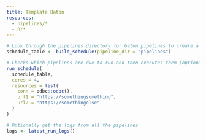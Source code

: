 ```yaml
---
title: Template Baton
resources: 
  - pipelines/*
  - R/*
---
```


```r
# Look through the pipelines directory for baton pipelines to create a schedule
schedule_table <- build_schedule(pipeline_dir = "pipelines")

# Checks which pipelines are due to run and then executes them (optionally in parallel)
run_schedule(
  schedule_table, 
  cores = 4,
  resources = list(
    conn = odbc::odbc(),
    url1 = "https://somethingsomething",
    url2 = "https://somethingelse"
  )
)

# Optionally get the logs from all the pipelines
logs <- latest_run_logs()
```
